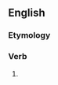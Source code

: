==English==

===Etymology===
{{suffix|en|plant|eth|nocat=1}}

===Verb===
{{head|en|verb form}}

# {{en-archaic third-person singular of|plant}}